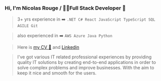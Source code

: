 ### Hi, I'm Nicolas Rouge / 👨‍💻Full Stack Developer 🗻

> 3+ yrs experience in ➡️
>`.NET C# React JavaScript TypeScript SQL AGILE Git`

> also experienced in ➡️
`AWS Azure Java Python`

> Here is <a href="https://github.com/nicolasrouge/simpleCV/blob/main/CV%20Nicolas%20Rouge%20FULL%20STACK%20Developer%20ENG%20INTERNATIONAL%204.1.pdf">my CV 📄</a>
and [Linkedin](https://www.linkedin.com/in/nicolas-rouge777/)

>I've got various IT related professional experiences by providing quality IT solutions by creating end-to-end applications in order to solve complex problems 
and improve businesses. With the aim to keep it nice and smooth for the users.